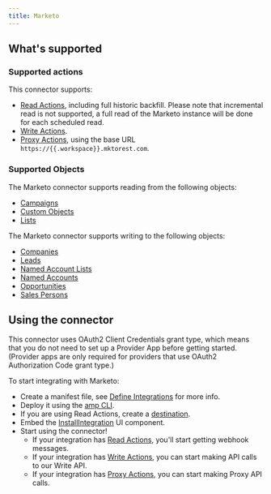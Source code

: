 ```yaml
---
title: Marketo
---
```

## What's supported

### Supported actions

This connector supports:
- [Read Actions](/read-actions), including full historic backfill. Please note that incremental read is not supported, a full read of the Marketo instance will be done for each scheduled read.
- [Write Actions](/write-actions).
- [Proxy Actions](/proxy-actions), using the base URL `https://{{.workspace}}.mktorest.com`.

### Supported Objects
The Marketo connector supports reading from the following objects:

- [Campaigns](https://developer.adobe.com/marketo-apis/api/mapi/#tag/Campaigns)
- [Custom Objects](https://developer.adobe.com/marketo-apis/api/mapi/#tag/Custom-Objects)
- [Lists](https://developer.adobe.com/marketo-apis/api/mapi/#tag/Static-Lists)

The Marketo connector supports writing to the following objects:

- [Companies](https://developer.adobe.com/marketo-apis/api/mapi/#tag/Companies)
- [Leads](https://developer.adobe.com/marketo-apis/api/mapi/#tag/Leads)
- [Named Account Lists](https://developer.adobe.com/marketo-apis/api/mapi/#tag/Named-Account-Lists)
- [Named Accounts](https://developer.adobe.com/marketo-apis/api/mapi/#tag/Named-Accounts)
- [Opportunities](https://developer.adobe.com/marketo-apis/api/mapi/#tag/Opportunities)
- [Sales Persons](https://developer.adobe.com/marketo-apis/api/mapi/#tag/Sales-Persons)

## Using the connector

This connector uses OAuth2 Client Credentials grant type, which means that you do not need to set up a Provider App before getting started. (Provider apps are only required for providers that use OAuth2 Authorization Code grant type.)


To start integrating with Marketo:
- Create a manifest file, see [Define Integrations](/overview) for more info.
- Deploy it using the [amp CLI](/cli/overview).
- If you are using Read Actions, create a [destination](/destinations).
- Embed the [InstallIntegration](/embeddable-ui-components#install-integration) UI component.
- Start using the connector!
   - If your integration has [Read Actions](/read-actions), you'll start getting webhook messages.
   - If your integration has [Write Actions](/write-actions), you can start making API calls to our Write API.
   - If your integration has [Proxy Actions](/proxy-actions), you can start making Proxy API calls.
